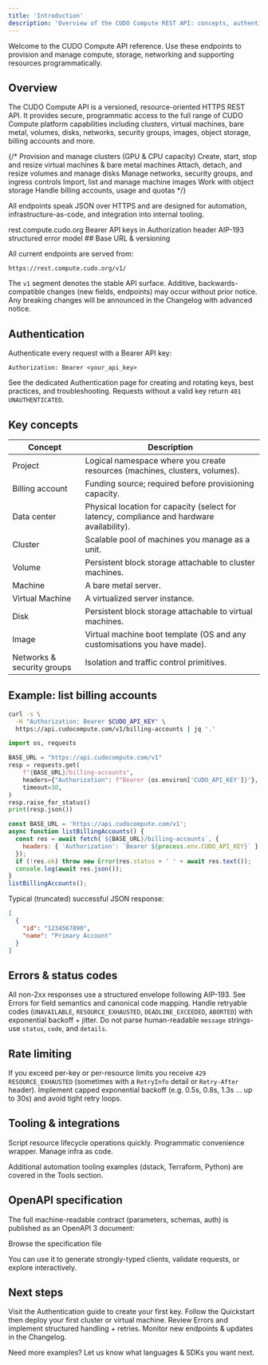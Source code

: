 ```yaml
---
title: 'Introduction'
description: 'Overview of the CUDO Compute REST API: concepts, authentication, versioning, and example requests.'
---
```


<Tip>
  Welcome to the CUDO Compute API reference. Use these endpoints to provision and manage compute, storage, networking and supporting resources programmatically.
</Tip>

## Overview

The CUDO Compute API is a versioned, resource-oriented HTTPS REST API. It provides secure, programmatic access to the full range of CUDO Compute platform capabilities including clusters, virtual machines, bare metal, volumes, disks, networks, security groups, images, object storage, billing accounts and more.

{/* <Checklist>
  <CheckItem>Provision and manage <Link href="/docs/guides/clusters/0.index">clusters</Link> (GPU & CPU capacity)</CheckItem>
  <CheckItem>Create, start, stop and resize <Link href="/docs/guides/virtual-machines/0.index">virtual machines</Link> & bare metal machines</CheckItem>
  <CheckItem>Attach, detach, and resize <Link href="/docs/guides/volumes/0.index">volumes</Link> and manage <Link href="/docs/guides/disks/0.index">disks</Link></CheckItem>
  <CheckItem>Manage <Link href="/docs/guides/networks/0.index">networks</Link>, security groups, and ingress controls</CheckItem>
  <CheckItem>Import, list and manage machine <Link href="/docs/guides/images/0.index">images</Link></CheckItem>
  <CheckItem>Work with <Link href="/docs/guides/object-storage/0.index">object storage</Link></CheckItem>
  <CheckItem>Handle billing accounts, usage and quotas</CheckItem>
</Checklist> */}

All endpoints speak JSON over HTTPS and are designed for automation, infrastructure-as-code, and integration into internal tooling.

<CardGroup cols={3}>
  <Card title="Base URL" icon="globe" href="#base-url-versioning">
    rest.compute.cudo.org
  </Card>
  <Card title="Auth" icon="key" href="/docs/api/authentication">
    Bearer API keys in Authorization header
  </Card>
  <Card title="Errors" icon="warning" href="/docs/api/errors">
    AIP-193 structured error model
  </Card>
</CardGroup>

<a id="base-url-versioning" />
## Base URL & versioning

All current endpoints are served from:

```text
https://rest.compute.cudo.org/v1/
```

The `v1` segment denotes the stable API surface. Additive, backwards-compatible changes (new fields, endpoints) may occur without prior notice. Any breaking changes will be announced in the <Link href="/docs/api/changelog">Changelog</Link> with advanced notice.

## Authentication

Authenticate every request with a Bearer API key:

```http
Authorization: Bearer <your_api_key>
```

See the dedicated <Link href="/docs/api/authentication">Authentication</Link> page for creating and rotating keys, best practices, and troubleshooting. Requests without a valid key return `401 UNAUTHENTICATED`.

## Key concepts

| Concept | Description |
|---------|-------------|
| Project | Logical namespace where you create resources (machines, clusters, volumes). |
| Billing account | Funding source; required before provisioning capacity. |
| Data center | Physical location for capacity (select for latency, compliance and hardware availability). |
| Cluster | Scalable pool of machines you manage as a unit. |
| Volume | Persistent block storage attachable to cluster machines. |
| Machine | A bare metal server. |
| Virtual Machine | A virtualized server instance. |
| Disk | Persistent block storage attachable to virtual machines. |
| Image | Virtual machine boot template (OS and any customisations you have made). |
| Networks & security groups | Isolation and traffic control primitives. |

## Example: list billing accounts

<Tabs>
  <Tab title="cURL">

```bash
curl -s \
  -H "Authorization: Bearer $CUDO_API_KEY" \
  https://api.cudocompute.com/v1/billing-accounts | jq '.'
```
  </Tab>
  <Tab title="Python">

```python
import os, requests

BASE_URL = "https://api.cudocompute.com/v1"
resp = requests.get(
    f"{BASE_URL}/billing-accounts",
    headers={"Authorization": f"Bearer {os.environ['CUDO_API_KEY']}"},
    timeout=30,
)
resp.raise_for_status()
print(resp.json())
```
  </Tab>
  <Tab title="JavaScript (fetch)">

```js
const BASE_URL = 'https://api.cudocompute.com/v1';
async function listBillingAccounts() {
  const res = await fetch(`${BASE_URL}/billing-accounts`, {
    headers: { 'Authorization': `Bearer ${process.env.CUDO_API_KEY}` }
  });
  if (!res.ok) throw new Error(res.status + ' ' + await res.text());
  console.log(await res.json());
}
listBillingAccounts();
```
  </Tab>
</Tabs>

Typical (truncated) successful JSON response:

```json
[
  {
    "id": "1234567890",
    "name": "Primary Account"
  }
]
```

## Errors & status codes

All non-2xx responses use a structured envelope following <Link href="https://google.aip.dev/193" target="_blank">AIP-193</Link>. See <Link href="/docs/api/errors">Errors</Link> for field semantics and canonical code mapping. Handle retryable codes (`UNAVAILABLE`, `RESOURCE_EXHAUSTED`, `DEADLINE_EXCEEDED`, `ABORTED`) with exponential backoff + jitter. Do not parse human-readable `message` strings-use `status`, `code`, and `details`.

## Rate limiting

If you exceed per-key or per-resource limits you receive `429 RESOURCE_EXHAUSTED` (sometimes with a `RetryInfo` detail or `Retry-After` header). Implement capped exponential backoff (e.g. 0.5s, 0.8s, 1.3s ... up to 30s) and avoid tight retry loops.

## Tooling & integrations

<CardGroup cols={3}>
  <Card title="cudoctl CLI" icon="terminal" href="/docs/tools/cli">Script resource lifecycle operations quickly.</Card>
  <Card title="Python Client" icon="python" href="/docs/tools/python-client">Programmatic convenience wrapper.</Card>
  <Card title="Terraform" icon="layers" href="https://registry.terraform.io/providers/CudoVentures/cudo/latest/docs">Manage infra as code.</Card>
</CardGroup>

Additional automation tooling examples (dstack, Terraform, Python) are covered in the <Link href="/docs/tools/cli">Tools</Link> section.

## OpenAPI specification

The full machine-readable contract (parameters, schemas, auth) is published as an OpenAPI 3 document:

<Card title="OpenAPI (v1)" icon="file" href="/assets/openapi.json">
  Browse the specification file
</Card>

You can use it to generate strongly-typed clients, validate requests, or explore interactively.

## Next steps

<AccordionGroup>
  <Accordion title="Get an API key" icon="key" defaultOpen>
    Visit the <Link href="/docs/api/authentication">Authentication</Link> guide to create your first key.
  </Accordion>
  <Accordion title="Create infrastructure" icon="rocket">
    Follow the <Link href="/docs/quickstart">Quickstart</Link> then deploy your first cluster or virtual machine.
  </Accordion>
  <Accordion title="Handle errors gracefully" icon="warning">
    Review <Link href="/docs/api/errors">Errors</Link> and implement structured handling + retries.
  </Accordion>
  <Accordion title="Track changes" icon="history">
    Monitor new endpoints & updates in the <Link href="/docs/api/changelog">Changelog</Link>.
  </Accordion>
</AccordionGroup>

<Note type="success">Need more examples? Let us know what languages & SDKs you want next.</Note>

